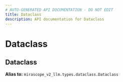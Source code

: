 ```yaml
---
# AUTO-GENERATED API DOCUMENTATION - DO NOT EDIT
title: Dataclass
description: API documentation for Dataclass
---
```


# Dataclass

## <ApiType type="Alias" path="types/Dataclass" symbolName="Dataclass" /> Dataclass


**Alias to:** `mirascope_v2_llm.types.dataclass.Dataclass`
